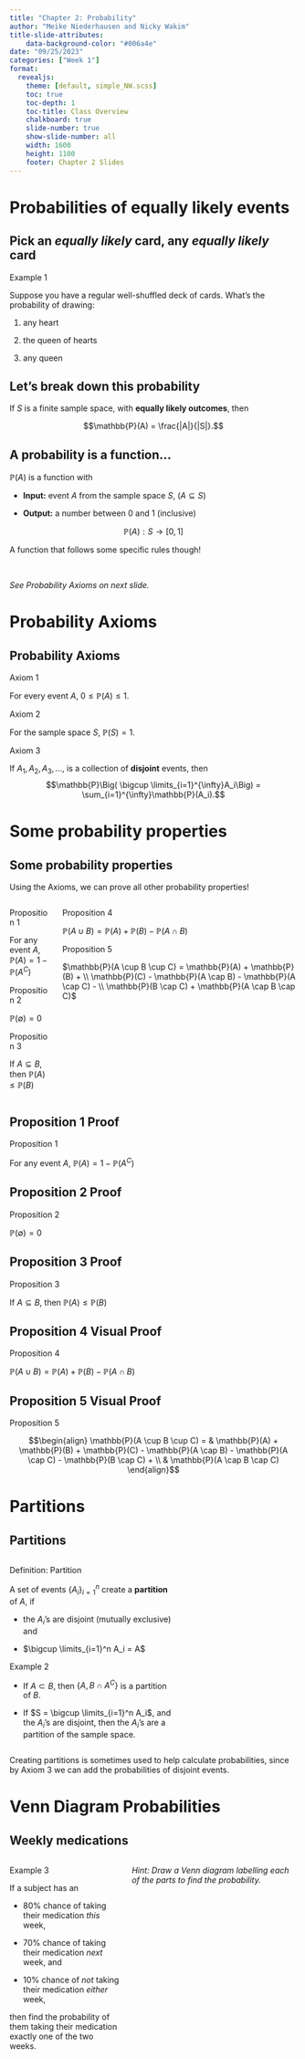 ```yaml
---
title: "Chapter 2: Probability"
author: "Meike Niederhausen and Nicky Wakim"
title-slide-attributes:
    data-background-color: "#006a4e"
date: "09/25/2023"
categories: ["Week 1"]
format: 
  revealjs:
    theme: [default, simple_NW.scss]
    toc: true
    toc-depth: 1
    toc-title: Class Overview
    chalkboard: true
    slide-number: true
    show-slide-number: all
    width: 1600
    height: 1100
    footer: Chapter 2 Slides
---
```


# Probabilities of equally likely events

## Pick an *equally likely* card, any *equally likely* card

::: example
::: ex-title
Example 1
:::

::: ex-cont
Suppose you have a regular well-shuffled deck of cards. What's the probability of drawing:

1.  any heart

2.  the queen of hearts

3.  any queen
:::
:::

## Let's break down this probability

If $S$ is a finite sample space, with **equally likely outcomes**, then

$$\mathbb{P}(A) = \frac{|A|}{|S|}.$$

## A probability is a function...

$\mathbb{P}(A)$ is a function with

-   **Input:** event $A$ from the sample space $S$, ($A \subseteq S$)

-   **Output:** a number between 0 and 1 (inclusive)

$$\mathbb{P}(A): S \rightarrow [0,1]$$

A function that follows some specific rules though!

 

*See Probability Axioms on next slide.*

# Probability Axioms

## Probability Axioms

::: axiom
::: axiom-title
Axiom 1
:::

::: axiom-cont
For every event $A$, $0\leq\mathbb{P}(A)\leq 1$.
:::
:::

::: axiom
::: axiom-title
Axiom 2
:::

::: axiom-cont
For the sample space $S$, $\mathbb{P}(S)=1$.
:::
:::

::: axiom
::: axiom-title
Axiom 3
:::

::: axiom-cont
If $A_1, A_2, A_3, \ldots$, is a collection of **disjoint** events, then $$\mathbb{P}\Big( \bigcup \limits_{i=1}^{\infty}A_i\Big) =  \sum_{i=1}^{\infty}\mathbb{P}(A_i).$$
:::
:::

# Some probability properties

## Some probability properties

Using the Axioms, we can prove all other probability properties!

::: columns
::: column
::: proposition
::: prop-title
Proposition 1
:::

::: prop-cont
For any event $A$, $\mathbb{P}(A)= 1 - \mathbb{P}(A^C)$
:::
:::

::: proposition
::: prop-title
Proposition 2
:::

::: prop-cont
$\mathbb{P}(\emptyset)=0$
:::
:::

::: proposition
::: prop-title
Proposition 3
:::

::: prop-cont
If $A \subseteq B$, then $\mathbb{P}(A) \leq \mathbb{P}(B)$
:::
:::
:::

::: column
::: proposition
::: prop-title
Proposition 4
:::

::: prop-cont
$\mathbb{P}(A \cup B) = \mathbb{P}(A) + \mathbb{P}(B) - \mathbb{P}(A \cap B)$
:::
:::

::: proposition
::: prop-title
Proposition 5
:::

::: prop-cont
$\mathbb{P}(A \cup B \cup C) = \mathbb{P}(A) + \mathbb{P}(B) + \\ \mathbb{P}(C) - \mathbb{P}(A \cap B) - \mathbb{P}(A \cap C) - \\ \mathbb{P}(B \cap C) + \mathbb{P}(A \cap B \cap C)$
:::
:::
:::
:::

## Proposition 1 Proof

::: proposition
::: prop-title
Proposition 1
:::

::: prop-cont
For any event $A$, $\mathbb{P}(A)= 1 - \mathbb{P}(A^C)$
:::
:::

## Proposition 2 Proof

::: proposition
::: prop-title
Proposition 2
:::

::: prop-cont
$\mathbb{P}(\emptyset)=0$
:::
:::

## Proposition 3 Proof

::: proposition
::: prop-title
Proposition 3
:::

::: prop-cont
If $A \subseteq B$, then $\mathbb{P}(A) \leq \mathbb{P}(B)$
:::
:::

## Proposition 4 Visual Proof

::: proposition
::: prop-title
Proposition 4
:::

::: prop-cont
$\mathbb{P}(A \cup B) = \mathbb{P}(A) + \mathbb{P}(B) - \mathbb{P}(A \cap B)$
:::
:::

## Proposition 5 Visual Proof

::: proposition
::: prop-title
Proposition 5
:::

::: prop-cont
$$\begin{align}
\mathbb{P}(A \cup B \cup C) =  & \mathbb{P}(A) + \mathbb{P}(B) + \mathbb{P}(C) - \mathbb{P}(A \cap B) - \mathbb{P}(A \cap C) - \mathbb{P}(B \cap C) + \\ & \mathbb{P}(A \cap B \cap C) 
\end{align}$$
:::
:::

# Partitions

## Partitions

::: columns
::: {.column width="60%"}
::: definition
::: def-title
Definition: Partition
:::

::: def-cont
A set of events $\{A_i\}_{i=1}^{n}$ create a **partition** of $A$, if

-   the $A_i$'s are disjoint (mutually exclusive) and

-   $\bigcup \limits_{i=1}^n A_i = A$
:::
:::

::: example
::: ex-title
Example 2
:::

::: ex-cont
-   If $A \subset B$, then $\{A, B \cap A^C\}$ is a partition of $B$.

-   If $S = \bigcup \limits_{i=1}^n A_i$, and the $A_i$'s are disjoint, then the $A_i$'s are a partition of the sample space.
:::
:::
:::

::: {.column width="40%"}
:::
:::

Creating partitions is sometimes used to help calculate probabilities, since by Axiom 3 we can add the probabilities of disjoint events.

# Venn Diagram Probabilities

## Weekly medications

::: columns
::: {.column width="40%"}
::: example
::: ex-title
Example 3
:::

::: ex-cont
If a subject has an

-   80% chance of taking their medication *this* week,

-   70% chance of taking their medication *next* week, and

-   10% chance of *not* taking their medication *either* week,

then find the probability of them taking their medication exactly one of the two weeks.
:::
:::
:::

::: {.column width="60%"}
*Hint: Draw a Venn diagram labelling each of the parts to find the probability.*
:::
:::
